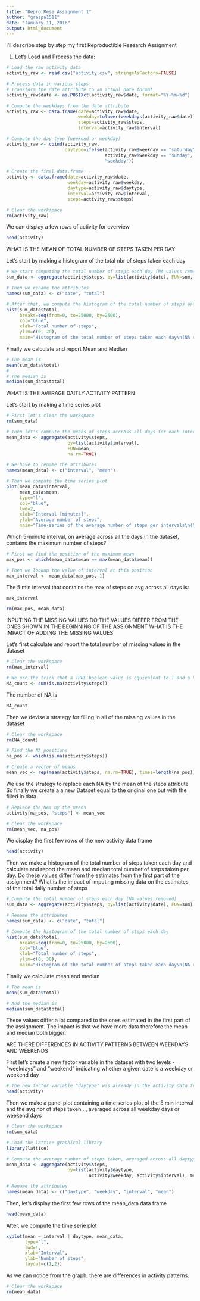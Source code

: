 ```yaml
---
title: "Repro Rese Assignment 1"
author: "graspa1511"
date: "January 11, 2016"
output: html_document
---
```


I'll describe step by step my first Reproductible Research Assignment

1. Let's Load and Process the data:

```r
# Load the raw activity data
activity_raw <- read.csv("activity.csv", stringsAsFactors=FALSE)

# Process data in various steps
# Transform the date attribute to an actual date format
activity_raw$date <- as.POSIXct(activity_raw$date, format="%Y-%m-%d")

# Compute the weekdays from the date attribute
activity_raw <- data.frame(date=activity_raw$date, 
                           weekday=tolower(weekdays(activity_raw$date)), 
                           steps=activity_raw$steps, 
                           interval=activity_raw$interval)

# Compute the day type (weekend or weekday)
activity_raw <- cbind(activity_raw, 
                      daytype=ifelse(activity_raw$weekday == "saturday" | 
                                     activity_raw$weekday == "sunday", "weekend", 
                                     "weekday"))

# Create the final data.frame
activity <- data.frame(date=activity_raw$date, 
                       weekday=activity_raw$weekday, 
                       daytype=activity_raw$daytype, 
                       interval=activity_raw$interval,
                       steps=activity_raw$steps)

# Clear the workspace
rm(activity_raw)
```
We can display a few rows of activity for overview
```r
head(activity)

```

WHAT IS THE MEAN OF TOTAL NUMBER OF STEPS TAKEN PER DAY

Let's start by making a histogram of the total nbr of steps taken each day
```r
# We start computing the total number of steps each day (NA values removed)
sum_data <- aggregate(activity$steps, by=list(activity$date), FUN=sum, na.rm=TRUE)

# Then we rename the attributes
names(sum_data) <- c("date", "total")

# After that, we compute the histogram of the total number of steps each day
hist(sum_data$total, 
     breaks=seq(from=0, to=25000, by=2500),
     col="blue", 
     xlab="Total number of steps", 
     ylim=c(0, 20), 
     main="Histogram of the total number of steps taken each day\n(NA removed)")
```

Finally we calculate and report Mean and Median

```r

# The mean is
mean(sum_data$total)
#
# The median is
median(sum_data$total)

```

WHAT IS THE AVERAGE DAITLY ACTIVITY PATTERN

Let's start by making a time series plot
```r
# First let's clear the workspace
rm(sum_data)

# Then let's compute the means of steps accross all days for each interval
mean_data <- aggregate(activity$steps, 
                       by=list(activity$interval), 
                       FUN=mean, 
                       na.rm=TRUE)

# We have to rename the attributes
names(mean_data) <- c("interval", "mean")

# Then we compute the time series plot
plot(mean_data$interval, 
     mean_data$mean, 
     type="l", 
     col="blue", 
     lwd=2, 
     xlab="Interval [minutes]", 
     ylab="Average number of steps", 
     main="Time-series of the average number of steps per intervals\n(NA removed)")

```

Which 5-minute interval, on average across all the days in the dataset, contains the maximum number of steps?
```r

# First we find the position of the maximum mean
max_pos <- which(mean_data$mean == max(mean_data$mean))

# Then we lookup the value of interval at this position
max_interval <- mean_data[max_pos, 1]
```

The 5 min interval that contains the max of steps on avg across all days is:
```r
max_interval

rm(max_pos, mean_data)
```

INPUTING THE MISSING VALUES
DO THE VALUES DIFFER FROM THE ONES SHOWN IN THE BEGINNING OF THE ASSIGNMENT
WHAT IS THE IMPACT OF ADDING THE MISSING VALUES

Let's first calculate and report the total number of missing values in the dataset
```r
# Clear the workspace
rm(max_interval)

# We use the trick that a TRUE boolean value is equivalent to 1 and a FALSE to 0.
NA_count <- sum(is.na(activity$steps))
```

The number of NA is
```r
NA_count
```

Then we devise a strategy for filling in all of the missing values in the dataset
```r
# Clear the workspace
rm(NA_count)

# Find the NA positions
na_pos <- which(is.na(activity$steps))

# Create a vector of means
mean_vec <- rep(mean(activity$steps, na.rm=TRUE), times=length(na_pos))
```

We use the strategy to replace each NA by the mean of the steps attribute
So finally we create a a new Dataset equal to the original one but with the filled in data
```r
# Replace the NAs by the means
activity[na_pos, "steps"] <- mean_vec

# Clear the workspace
rm(mean_vec, na_pos)
```
We display the first few rows of the new activity data frame
```r

head(activity)
```

Then we make a histogram of the total number of steps taken each day and calculate and report the mean and median total number of steps taken per day. Do these values differ from the estimates from the first part of the assignment? What is the impact of imputing missing data on the estimates of the total daily number of steps
```r
# Compute the total number of steps each day (NA values removed)
sum_data <- aggregate(activity$steps, by=list(activity$date), FUN=sum)

# Rename the attributes
names(sum_data) <- c("date", "total")

# Compute the histogram of the total number of steps each day
hist(sum_data$total, 
     breaks=seq(from=0, to=25000, by=2500),
     col="blue", 
     xlab="Total number of steps", 
     ylim=c(0, 30), 
     main="Histogram of the total number of steps taken each day\n(NA replaced by mean value)")

```

Finally we calculate mean and median
```r
# The mean is
mean(sum_data$total)

# And the median is
median(sum_data$total)
```
These values differ a lot compared to the ones estimated in the first part of the assignment.
The impact is that we have more data therefore the mean and median both bigger.


ARE THERE DIFFERENCES IN ACTIVITY PATTERNS BETWEEN WEEKDAYS AND WEEKENDS

First let's create a new factor variable in the dataset with two levels - "weekdays" and "weekend" indicating whether a given date is a weekday or weekend day
```r
# The new factor variable "daytype" was already in the activity data frame
head(activity)
```

Then we make a panel plot containing a time series plot of the 5 min interval and the avg nbr of steps taken..., averaged across all weekday days or weekend days
```r
# Clear the workspace
rm(sum_data)

# Load the lattice graphical library
library(lattice)

# Compute the average number of steps taken, averaged across all daytype variable
mean_data <- aggregate(activity$steps, 
                       by=list(activity$daytype, 
                               activity$weekday, activity$interval), mean)

# Rename the attributes
names(mean_data) <- c("daytype", "weekday", "interval", "mean")
```

Then, let's display the first few rows of the mean_data data frame
```r

head(mean_data)
```

After, we compute the time serie plot
```r

xyplot(mean ~ interval | daytype, mean_data, 
       type="l", 
       lwd=1, 
       xlab="Interval", 
       ylab="Number of steps", 
       layout=c(1,2))
```
As we can notice from the graph, there are differences in activity patterns.
```r
# Clear the workspace
rm(mean_data)
```
















